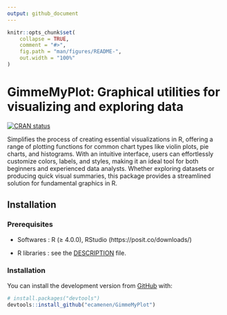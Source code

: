 ```yaml
---
output: github_document
---
```


<!-- README.md is generated from README.Rmd. Please edit that file -->

```r
knitr::opts_chunk$set(
    collapse = TRUE,
    comment = "#>",
    fig.path = "man/figures/README-",
    out.width = "100%"
)
```

# GimmeMyPlot: Graphical utilities for visualizing and exploring data

[![CRAN status](https://www.r-pkg.org/badges/version/GimmeMyPlot)](https://CRAN.R-project.org/package=GimmeMyPlot)

Simplifies the process of creating essential visualizations in R, offering a range of plotting functions for common chart types like violin plots, pie charts, and histograms. With an intuitive interface, users can effortlessly customize colors, labels, and styles, making it an ideal tool for both beginners and experienced data analysts. Whether exploring datasets or producing quick visual summaries, this package provides a streamlined solution for fundamental graphics in R.

## Installation

### Prerequisites

- Softwares : R (≥ 4.0.0), RStudio (https://posit.co/downloads/)

- R libraries : see the [DESCRIPTION](https://github.com/ecamenen/GimmeMyPlot/blob/develop/DESCRIPTION) file.

### Installation
You can install the development version from [GitHub](https://github.com/) with:

``` r
# install.packages("devtools")
devtools::install_github("ecamenen/GimmeMyPlot")
```

